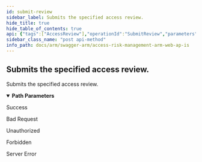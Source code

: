 ```yaml
---
id: submit-review
sidebar_label: Submits the specified access review.
hide_title: true
hide_table_of_contents: true
api: {"tags":["AccessReview"],"operationId":"SubmitReview","parameters":[{"name":"reviewId","in":"path","description":"The identifier of the review.","required":true,"schema":{"type":"string","format":"uuid"}}],"responses":{"200":{"description":"Success"},"400":{"description":"Bad Request"},"401":{"description":"Unauthorized"},"403":{"description":"Forbidden"},"500":{"description":"Server Error"}},"description":"Submits the specified access review.","method":"post","path":"/api/accessReview/submit/{reviewId}","info":{"version":"v1","title":"Access Risk Management ARM Web APIs"},"postman":{"name":"Submits the specified access review.","description":{"type":"text/plain"},"url":{"path":["api","accessReview","submit",":reviewId"],"host":["{{baseUrl}}"],"query":[],"variable":[{"disabled":false,"description":{"content":"(Required) The identifier of the review.","type":"text/plain"},"type":"any","value":"","key":"reviewId"}]},"method":"POST"}}
sidebar_class_name: "post api-method"
info_path: docs/arm/swagger-arm/access-risk-management-arm-web-ap-is
---
```



## Submits the specified access review.



Submits the specified access review.

<details style={{"marginBottom":"1rem"}} data-collapsed={false} open={true}><summary style={{}}><strong>Path Parameters</strong></summary><div><ul><ParamsItem className={"paramsItem"} param={{"name":"reviewId","in":"path","description":"The identifier of the review.","required":true,"schema":{"type":"string","format":"uuid"}}}></ParamsItem></ul></div></details><div><ApiTabs><TabItem label={"200"} value={"200"}><div>

Success

</div><div></div></TabItem><TabItem label={"400"} value={"400"}><div>

Bad Request

</div><div></div></TabItem><TabItem label={"401"} value={"401"}><div>

Unauthorized

</div><div></div></TabItem><TabItem label={"403"} value={"403"}><div>

Forbidden

</div><div></div></TabItem><TabItem label={"500"} value={"500"}><div>

Server Error

</div><div></div></TabItem></ApiTabs></div>
      